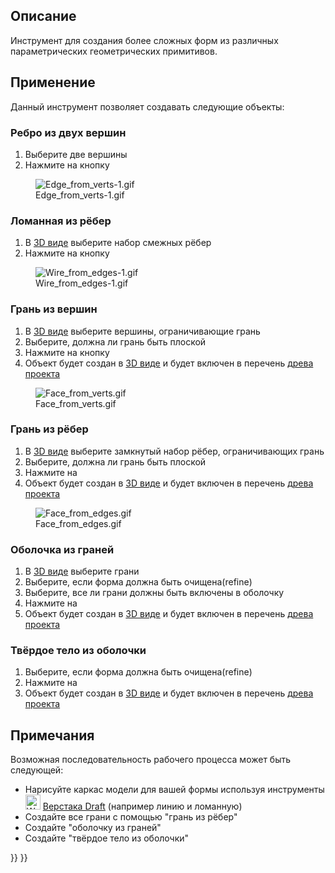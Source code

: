 <languages/>

{{Docnav/ru
|[[Part_RegularPolygon/ru|Правильный многоугольник]]
|[[Part_Extrude/ru|Выдавить]]
|[[Part_Workbench/ru|Деталь]]
|IconL=Part_RegularPolygon.svg
|IconR=Part_Extrude.svg
|IconC=Workbench_Part.svg
}}

{{GuiCommand/ru
|Name=Part Builder
|Name/ru=Построитель форм
|MenuLocation=Деталь -> Построитель форм...
|Workbenches=[[Part_Workbench/ru|Part(Деталь)]]
|SeeAlso=[[Part_Primitives/ru|Создать примитивы]]
}}

<span id="Description"></span>
==Описание==

Инструмент для создания более сложных форм из различных параметрических геометрических примитивов.

<span id="Usage"></span>
==Применение==

Данный инструмент позволяет создавать следующие объекты: 

<span id="Edge_from_two_vertices"></span>
===Ребро из двух вершин===

#Выберите две вершины
#Нажмите на кнопку {{Button|Создать}}
[[Image:Edge from verts-1.gif]]

<span id="Wire_from_edges"></span>
===Ломанная из рёбер=== 

#В [[3D_view/ru|3D виде]] выберите набор смежных рёбер
#Нажмите на кнопку {{Button|Создать}}
[[File:Wire_from_edges-1.gif]]

<span id="Face_from_vertices"></span>
===Грань из вершин===

#В [[3D_view/ru|3D виде]] выберите вершины, ограничивающие грань
#Выберите, должна ли грань быть плоской
#Нажмите на кнопку {{Button|Создать}}
#Объект будет создан в [[3D_view/ru|3D виде]] и будет включен в перечень [[Tree_view/ru|древа проекта]]
[[File:Face_from_verts.gif]]

<span id="Face_from_edges"></span>
===Грань из рёбер===

#В [[3D_view/ru|3D виде]] выберите замкнутый набор рёбер, ограничивающих грань
#Выберите, должна ли грань быть плоской
#Нажмите на {{Button|Создать}}
#Объект будет создан в [[3D_view/ru|3D виде]] и будет включен в перечень [[Tree_view/ru|древа проекта]]
[[File:Face_from_edges.gif]]

<span id="Shell_from_faces"></span>
===Оболочка из граней===

#В [[3D_view/ru|3D виде]] выберите грани
#Выберите, если форма должна быть очищена(refine)
#Выберите, все ли грани должны быть включены в оболочку
#Нажмите на {{Button|Создать}}
#Объект будет создан в [[3D_view/ru|3D виде]] и будет включен в перечень [[Tree_view/ru|древа проекта]]

<span id="Solid_from_shell"></span>
===Твёрдое тело из оболочки===

#Выберите, если форма должна быть очищена(refine)
#Нажмите на {{Button|Создать}}
#Объект будет создан в [[3D_view/ru|3D виде]] и будет включен в перечень [[Tree_view/ru|древа проекта]]

<span id="Notes"></span>
==Примечания==

Возможная последовательность рабочего процесса может быть следующей:
*Нарисуйте каркас модели для вашей формы используя инструменты [[Image:Workbench_Draft.svg|24px]] [[Draft_Workbench/ru|Верстака Draft]] (например линию и ломанную)
*Создайте все грани с помощью "грань из рёбер"
*Создайте "оболочку из граней"
*Создайте "твёрдое тело из оболочки"


{{Docnav/ru
|[[Part_RegularPolygon/ru|Правильный многоугольник]]
|[[Part_Extrude/ru|Выдавить]]
|[[Part_Workbench/ru|Деталь]]
|IconL=Part_RegularPolygon.svg
|IconR=Part_Extrude.svg
|IconC=Workbench_Part.svg
}}

{{Part Tools navi{{#translation:}}}}
{{Userdocnavi{{#translation:}}}}